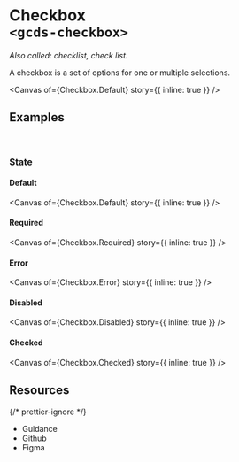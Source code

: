 
<Meta of={Checkbox} name="Overview" />

# Checkbox<br/>`<gcds-checkbox>`

_Also called: checklist, check list._

A checkbox is a set of options for one or multiple selections.

<Canvas of={Checkbox.Default} story={{ inline: true }} />

## Examples

<br />

### State

#### Default

<Canvas of={Checkbox.Default} story={{ inline: true }} />

#### Required

<Canvas of={Checkbox.Required} story={{ inline: true }} />

#### Error

<Canvas of={Checkbox.Error} story={{ inline: true }} />

#### Disabled

<Canvas of={Checkbox.Disabled} story={{ inline: true }} />

#### Checked

<Canvas of={Checkbox.Checked} story={{ inline: true }} />

## Resources

{/* prettier-ignore */}
<ul className="resources-list">
  <li>
    <gcds-link size="regular" href="https://design-system.alpha.canada.ca/en/components/checkbox/" target="_blank">Guidance</gcds-link>
  </li>
  <li>
    <gcds-link size="regular" href="https://github.com/cds-snc/gcds-components/tree/main/packages/web/src/components/gcds-checkbox" target="_blank">Github</gcds-link>
  </li>
  <li>
    <gcds-link size="regular" href="https://www.figma.com/file/mh2maMG2NBtk41k1O1UGHV/Canadian-Digital-Service%E2%80%A8---GC-Design-System?type=design&node-id=462-320&mode=design&t=6AQy5Cmm6YcqHAJm-0" target="_blank">Figma</gcds-link>
  </li>
</ul>
